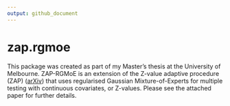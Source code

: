 ```yaml
---
output: github_document
---
```


# zap.rgmoe

This package was created as part of my Master's thesis at the University of Melbourne. ZAP-RGMoE is an extension of the Z-value adaptive procedure (ZAP) ([arXiv](https://arxiv.org/abs/2108.12623)) that uses regularised Gaussian Mixture-of-Experts for multiple testing with continuous covariates, or Z-values. Please see the attached paper for further details.
